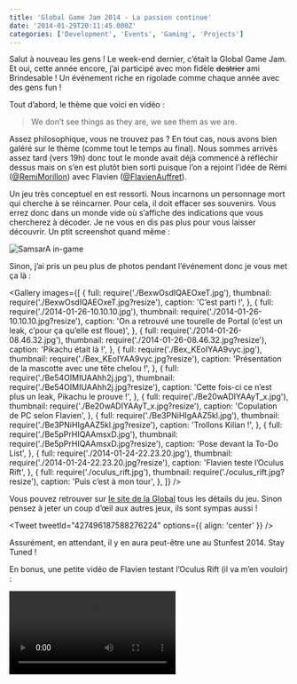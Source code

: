 ```yaml
---
title: 'Global Game Jam 2014 - La passion continue'
date: '2014-01-29T20:11:45.000Z'
categories: ['Development', 'Events', 'Gaming', 'Projects']
---
```

Salut à nouveau les gens ! Le week-end dernier, c’était la Global Game Jam. Et oui, cette année encore, j’ai participé avec mon fidèle ~~destrier~~ ami Brindesable ! Un événement riche en rigolade comme chaque année avec des gens fun !

Tout d’abord, le thème que voici en vidéo :

<YouTube videoId="z2w9VIMDN5o" />

> We don’t see things as they are, we see them as we are.

Assez philosophique, vous ne trouvez pas ? En tout cas, nous avons bien galéré sur le thème (comme tout le temps au final). Nous sommes arrivés assez tard (vers 19h) donc tout le monde avait déjà commencé à réfléchir dessus mais on s’en est plutôt bien sorti puisque l’on a rejoint l’idée de Rémi ([@RemiMorillon](http://twitter.com/RemiMorillon 'Retrouvez-le sur Twitter ;)')) avec Flavien ([@FlavienAuffret](http://twitter.com/FlavienAuffret 'Retrouvez-le sur Twitter ;)')).

Un jeu très conceptuel en est ressorti. Nous incarnons un personnage mort qui cherche à se réincarner. Pour cela, il doit effacer ses souvenirs. Vous errez donc dans un monde vide où s’affiche des indications que vous chercherez à décoder. Je ne vous en dis pas plus pour vous laisser découvrir. Un ptit screenshot quand même :

![SamsarA in-game](https://github-camo.global.ssl.fastly.net/2301932e6c0f8282424e7fb208eda33b8cc23c6c/687474703a2f2f7777772e676c6f62616c67616d656a616d2e6f72672f73697465732f64656661756c742f66696c65732f7374796c65732f67616d655f636f6e74656e745f5f776964652f7075626c69632f67616d65732f73637265656e73686f74732f73637265656e73686f742d626f7264657265642d312e706e673f69746f6b3d5f376863656a7531)

Sinon, j’ai pris un peu plus de photos pendant l’événement donc je vous met ça là :

<Gallery
  images={[
    {
      full: require('./BexwOsdIQAEOxeT.jpg'),
      thumbnail: require('./BexwOsdIQAEOxeT.jpg?resize'),
      caption: 'C’est parti !',
    },
    {
      full: require('./2014-01-26-10.10.10.jpg'),
      thumbnail: require('./2014-01-26-10.10.10.jpg?resize'),
      caption:
        'On a retrouvé une tourelle de Portal (c’est un leak, c’pour ça qu’elle est floue)',
    },
    {
      full: require('./2014-01-26-08.46.32.jpg'),
      thumbnail: require('./2014-01-26-08.46.32.jpg?resize'),
      caption: 'Pikachu était là !',
    },
    {
      full: require('./Bex_KEoIYAA9vyc.jpg'),
      thumbnail: require('./Bex_KEoIYAA9vyc.jpg?resize'),
      caption: 'Présentation de la mascotte avec une tête chelou !',
    },
    {
      full: require('./Be54OIMIUAAhh2j.jpg'),
      thumbnail: require('./Be54OIMIUAAhh2j.jpg?resize'),
      caption: 'Cette fois-ci ce n’est plus un leak, Pikachu le prouve !',
    },
    {
      full: require('./Be20wADIYAAyT_x.jpg'),
      thumbnail: require('./Be20wADIYAAyT_x.jpg?resize'),
      caption: 'Copulation de PC selon Flavien',
    },
    {
      full: require('./Be3PNiHIgAAZ5kl.jpg'),
      thumbnail: require('./Be3PNiHIgAAZ5kl.jpg?resize'),
      caption: 'Trollons Kilian !',
    },
    {
      full: require('./Be5pPrHIQAAmsxD.jpg'),
      thumbnail: require('./Be5pPrHIQAAmsxD.jpg?resize'),
      caption: 'Pose devant la To-Do List',
    },
    {
      full: require('./2014-01-24-22.23.20.jpg'),
      thumbnail: require('./2014-01-24-22.23.20.jpg?resize'),
      caption: 'Flavien teste l’Oculus Rift',
    },
    {
      full: require('./oculus_rift.jpg'),
      thumbnail: require('./oculus_rift.jpg?resize'),
      caption: 'Puis c’est à mon tour',
    },
  ]}
/>

Vous pouvez retrouver sur [le site de la Global](http://globalgamejam.org/2014/games/samsara 'SamsarA sur GlobalGameJam.org') tous les détails du jeu. Sinon pensez à jeter un coup d’œil aux autres jeux, ils sont sympas aussi !

<Tweet tweetId="427496187588276224" options={{ align: 'center' }} />

Assurément, en attendant, il y en aura peut-être une au Stunfest 2014. Stay Tuned !

En bonus, une petite vidéo de Flavien testant l’Oculus Rift (il va m’en vouloir) :

<Video>
  <source type="video/webm" src={require('./flavien-oculus-rift.webm')} />
  <source type="video/mp4" src={require('./flavien-oculus-rift.mp4')} />
  <a href={require('./flavien-oculus-rift.mp4')}>Voir la vidéo</a>
</Video>

